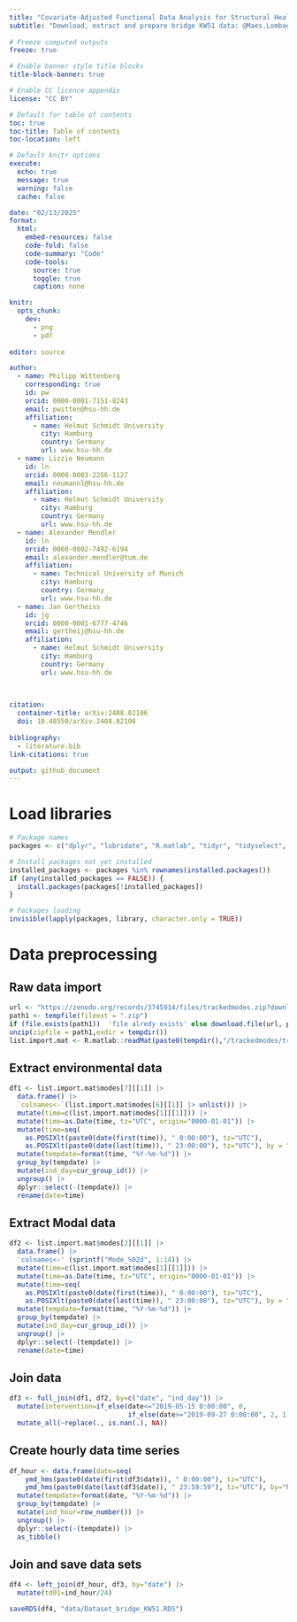 ```yaml
---
title: "Covariate-Adjusted Functional Data Analysis for Structural Health Monitoring"
subtitle: "Download, extract and prepare bridge KW51 data: @Maes.Lombaert_2020 and @Maes.Lombaert_2021"
    
# Freeze computed outputs
freeze: true

# Enable banner style title blocks
title-block-banner: true

# Enable CC licence appendix
license: "CC BY"

# Default for table of contents
toc: true
toc-title: Table of contents
toc-location: left

# Default knitr options
execute:
  echo: true
  message: true
  warning: false
  cache: false

date: "02/13/2025" 
format:
  html:
    embed-resources: false
    code-fold: false
    code-summary: "Code"
    code-tools:
      source: true
      toggle: true
      caption: none

knitr:
  opts_chunk:
    dev:
      - png
      - pdf
      
editor: source

author:
  - name: Philipp Wittenberg
    corresponding: true
    id: pw
    orcid: 0000-0001-7151-8243
    email: pwitten@hsu-hh.de
    affiliation: 
      - name: Helmut Schmidt University
        city: Hamburg
        country: Germany
        url: www.hsu-hh.de
  - name: Lizzie Neumann
    id: ln
    orcid: 0000-0003-2256-1127
    email: neumannl@hsu-hh.de
    affiliation: 
      - name: Helmut Schmidt University
        city: Hamburg
        country: Germany
        url: www.hsu-hh.de
  - name: Alexander Mendler
    id: ln
    orcid: 0000-0002-7492-6194
    email: alexander.mendler@tum.de
    affiliation: 
      - name: Technical University of Munich
        city: Hamburg
        country: Germany
        url: www.hsu-hh.de
  - name: Jan Gertheiss
    id: jg
    orcid: 0000-0001-6777-4746
    email: gertheij@hsu-hh.de
    affiliation: 
      - name: Helmut Schmidt University
        city: Hamburg
        country: Germany
        url: www.hsu-hh.de        
        
        

citation: 
  container-title: arXiv:2408.02106
  doi: 10.48550/arXiv.2408.02106
  
bibliography:
  - literature.bib
link-citations: true

output: github_document
---
```


# Load libraries

```r
# Package names
packages <- c("dplyr", "lubridate", "R.matlab", "tidyr", "tidyselect", "utils")

# Install packages not yet installed
installed_packages <- packages %in% rownames(installed.packages())
if (any(installed_packages == FALSE)) {
  install.packages(packages[!installed_packages])
}

# Packages loading
invisible(lapply(packages, library, character.only = TRUE))
```

# Data preprocessing

## Raw data import

```r
url <- "https://zenodo.org/records/3745914/files/trackedmodes.zip?download=1"
path1 <- tempfile(fileext = ".zip")
if (file.exists(path1))  'file alredy exists' else download.file(url, path1, mode="wb")
unzip(zipfile = path1,exdir = tempdir())
list.import.mat <- R.matlab::readMat(paste0(tempdir(),"/trackedmodes/trackedmodes.mat"))
```

## Extract environmental data

```r
df1 <- list.import.mat$modes[7][[1]] |>
  data.frame() |>
  `colnames<-`(list.import.mat$modes[6][[1]] |> unlist()) |>
  mutate(time=c(list.import.mat$modes[1][[1]])) |>
  mutate(time=as.Date(time, tz="UTC", origin="0000-01-01")) |>
  mutate(time=seq(
    as.POSIXlt(paste0(date(first(time)), " 0:00:00"), tz="UTC"),
    as.POSIXlt(paste0(date(last(time)), " 23:00:00"), tz="UTC"), by = "hour")) |>
  mutate(tempdate=format(time, "%Y-%m-%d")) |>
  group_by(tempdate) |>
  mutate(ind_day=cur_group_id()) |>
  ungroup() |>
  dplyr::select(-(tempdate)) |>
  rename(date=time)
```

## Extract Modal data

```r
df2 <- list.import.mat$modes[2][[1]] |>
  data.frame() |>
  'colnames<-' (sprintf("Mode_%02d", 1:14)) |>
  mutate(time=c(list.import.mat$modes[1][[1]])) |>
  mutate(time=as.Date(time, tz="UTC", origin="0000-01-01")) |>
  mutate(time=seq(
    as.POSIXlt(paste0(date(first(time)), " 0:00:00"), tz="UTC"),
    as.POSIXlt(paste0(date(last(time)), " 23:00:00"), tz="UTC"), by = "hour")) |>
  mutate(tempdate=format(time, "%Y-%m-%d")) |>
  group_by(tempdate) |>
  mutate(ind_day=cur_group_id()) |>
  ungroup() |>
  dplyr::select(-(tempdate)) |>
  rename(date=time)
```

## Join data

```r
df3 <- full_join(df1, df2, by=c("date", "ind_day")) |>
  mutate(intervention=if_else(date<="2019-05-15 0:00:00", 0,
                              if_else(date>="2019-09-27 0:00:00", 2, 1))) |>
  mutate_all(~replace(., is.nan(.), NA))
```

## Create hourly data time series

```r
df_hour <- data.frame(date=seq(
    ymd_hms(paste0(date(first(df3$date)), " 0:00:00"), tz="UTC"),
    ymd_hms(paste0(date(last(df3$date)), " 23:59:59"), tz="UTC"), by="hour")) |>
  mutate(tempdate=format(date, "%Y-%m-%d")) |>
  group_by(tempdate) |>
  mutate(ind_hour=row_number()) |>
  ungroup() |>
  dplyr::select(-(tempdate)) |>
  as_tibble()
```

## Join and save data sets

```r
df4 <- left_join(df_hour, df3, by="date") |>
  mutate(td01=ind_hour/24)

saveRDS(df4, "data/Dataset_bridge_KW51.RDS")
```
